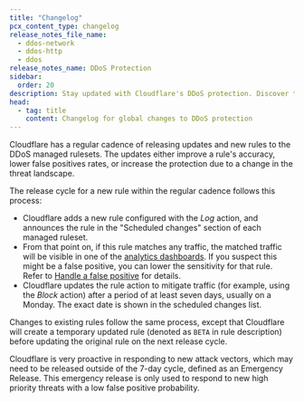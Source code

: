 ```yaml
---
title: "Changelog"
pcx_content_type: changelog
release_notes_file_name:
  - ddos-network
  - ddos-http
  - ddos
release_notes_name: DDoS Protection
sidebar:
  order: 20
description: Stay updated with Cloudflare's DDoS protection. Discover the latest rule updates, accuracy improvements, and threat landscape adaptations.
head:
  - tag: title
    content: Changelog for global changes to DDoS protection
---
```


Cloudflare has a regular cadence of releasing updates and new rules to the DDoS managed rulesets. The updates either improve a rule's accuracy, lower false positives rates, or increase the protection due to a change in the threat landscape.

The release cycle for a new rule within the regular cadence follows this process:

- Cloudflare adds a new rule configured with the _Log_ action, and announces the rule in the "Scheduled changes" section of each managed ruleset.
- From that point on, if this rule matches any traffic, the matched traffic will be visible in one of the [analytics dashboards](/ddos-protection/reference/analytics/). If you suspect this might be a false positive, you can lower the sensitivity for that rule. Refer to [Handle a false positive](/ddos-protection/managed-rulesets/adjust-rules/false-positive/) for details.
- Cloudflare updates the rule action to mitigate traffic (for example, using the _Block_ action) after a period of at least seven days, usually on a Monday. The exact date is shown in the scheduled changes list.

Changes to existing rules follow the same process, except that Cloudflare will create a temporary updated rule (denoted as `BETA` in rule description) before updating the original rule on the next release cycle.

Cloudflare is very proactive in responding to new attack vectors, which may need to be released outside of the 7-day cycle, defined as an Emergency Release. This emergency release is only used to respond to new high priority threats with a low false positive probability.
